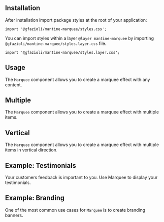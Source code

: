 
## Installation

<InstallScript packages="@gfazioli/mantine-marquee" />

After installation import package styles at the root of your application:

```tsx
import '@gfazioli/mantine-marquee/styles.css';
```

You can import styles within a layer `@layer mantine-marquee` by importing `@gfazioli/mantine-marquee/styles.layer.css` file.

```tsx
import '@gfazioli/mantine-marquee/styles.layer.css';
```

## Usage

The `Marquee` component allows you to create a marquee effect with any content.

<Demo data={demos.configurator} />

## Multiple

The `Marquee` component allows you to create a marquee effect with multiple items.

<Demo data={demos.multiple} />

## Vertical

The `Marquee` component allows you to create a marquee effect with multiple items in vertical direction.

<Demo data={demos.multipleVertical} />

## Example: Testimonials

Your customers feedback is important to you. Use Marquee to display your testimonials.

<Demo data={demos.feedbacks} />

## Example: Branding

One of the most common use cases for `Marquee` is to create branding banners.

<Demo data={demos.example} />
